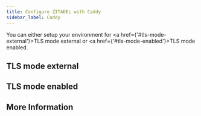 ```yaml
---
title: Configure ZITADEL with Caddy
sidebar_label: Caddy
---
```




<ProxyGuideOverview link={link} compose={Compose}></ProxyGuideOverview>

You can either setup your environment for <a href={'#tls-mode-external'}>TLS mode external</a> or <a href={'#tls-mode-enabled'}>TLS mode enabled</a>.

<!-- grpc NOT WORKING
## TLS mode disabled

<ProxyGuideTLSMode mode="disabled" configfilename="disabled-tls.Caddyfile" configfilecontent={ConfigDisabled} providername={providername} link={link} lower={lower}></ProxyGuideTLSMode>
 -->

## TLS mode external

<ProxyGuideTLSMode mode="external" configfilename="external-tls.Caddyfile" configfilecontent={ConfigExternal} providername={providername} link={link} lower={lower}></ProxyGuideTLSMode>

## TLS mode enabled

<ProxyGuideTLSMode mode="enabled" configfilename="enabled-tls.Caddyfile" configfilecontent={ConfigEnabled} providername={providername} link={link} lower={lower}></ProxyGuideTLSMode>

## More Information

<ProxyGuideMore></ProxyGuideMore>
